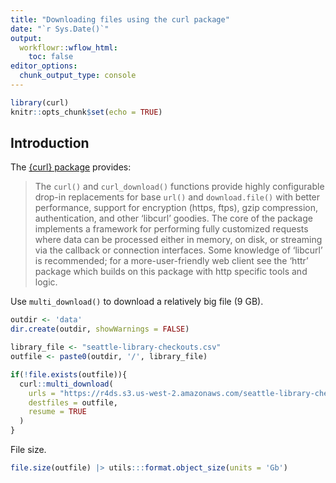 ```yaml
---
title: "Downloading files using the curl package"
date: "`r Sys.Date()`"
output:
  workflowr::wflow_html:
    toc: false
editor_options:
  chunk_output_type: console
---
```


```r
library(curl)
knitr::opts_chunk$set(echo = TRUE)
```

## Introduction

The [{curl} package](https://cran.r-project.org/web/packages/curl/index.html) provides:

> The `curl()` and `curl_download()` functions provide highly configurable drop-in replacements for base `url()` and `download.file()` with better performance, support for encryption (https, ftps), gzip compression, authentication, and other 'libcurl' goodies. The core of the package implements a framework for performing fully customized requests where data can be processed either in memory, on disk, or streaming via the callback or connection interfaces. Some knowledge of 'libcurl' is recommended; for a more-user-friendly web client see the 'httr' package which builds on this package with http specific tools and logic.

Use `multi_download()` to download a relatively big file (9 GB).

```r
outdir <- 'data'
dir.create(outdir, showWarnings = FALSE)

library_file <- "seattle-library-checkouts.csv"
outfile <- paste0(outdir, '/', library_file)

if(!file.exists(outfile)){
  curl::multi_download(
    urls = "https://r4ds.s3.us-west-2.amazonaws.com/seattle-library-checkouts.csv",
    destfiles = outfile,
    resume = TRUE
  )
}
```

File size.

```r
file.size(outfile) |> utils:::format.object_size(units = 'Gb')
```

